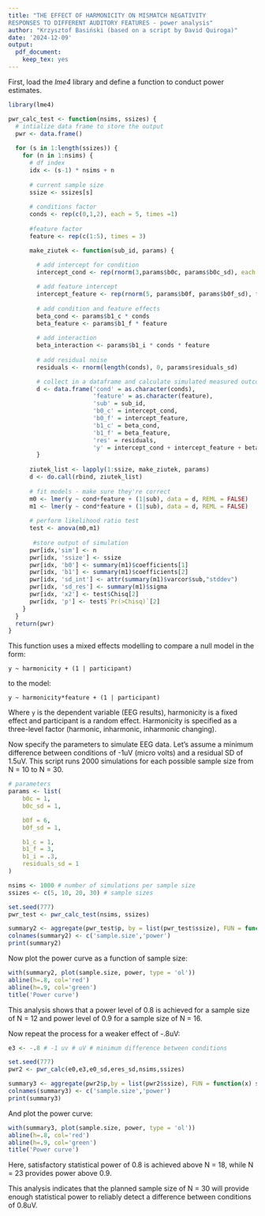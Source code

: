 ```yaml
---
title: "THE EFFECT OF HARMONICITY ON MISMATCH NEGATIVITY
RESPONSES TO DIFFERENT AUDITORY FEATURES - power analysis"
author: "Krzysztof Basiński (based on a script by David Quiroga)"
date: '2024-12-09'
output: 
  pdf_document: 
    keep_tex: yes
---
```


First, load the _lme4_ library and define a function to conduct power estimates.

```r

library(lme4)

pwr_calc_test <- function(nsims, ssizes) {
  # intialize data frame to store the output 
  pwr <- data.frame() 
  
  for (s in 1:length(ssizes)) {
    for (n in 1:nsims) {
      # df index
      idx <- (s-1) * nsims + n
      
      # current sample size
      ssize <- ssizes[s]
      
      # conditions factor
      conds <- rep(c(0,1,2), each = 5, times =1)
      
      #feature factor
      feature <- rep(c(1:5), times = 3)

      make_ziutek <- function(sub_id, params) {
        
        # add intercept for condition
        intercept_cond <- rep(rnorm(3,params$b0c, params$b0c_sd), each = 5)

        # add feature intercept
        intercept_feature <- rep(rnorm(5, params$b0f, params$b0f_sd), times=3)
        
        # add condition and feature effects
        beta_cond <- params$b1_c * conds
        beta_feature <- params$b1_f * feature
        
        # add interaction
        beta_interaction <- params$b1_i * conds * feature
        
        # add residual noise
        residuals <- rnorm(length(conds), 0, params$residuals_sd)

        # collect in a dataframe and calculate simulated measured outcome (y)
        d <- data.frame('cond' = as.character(conds), 
                        'feature' = as.character(feature),
                        'sub' = sub_id,
                        'b0_c' = intercept_cond,
                        'b0_f' = intercept_feature,
                        'b1_c' = beta_cond,
                        'b1_f' = beta_feature,
                        'res' = residuals,
                        'y' = intercept_cond + intercept_feature + beta_cond + beta_feature + beta_interaction + residuals)
        }
      
      ziutek_list <- lapply(1:ssize, make_ziutek, params)
      d <- do.call(rbind, ziutek_list)
      
      # fit models - make sure they're correct
      m0 <- lmer(y ~ cond+feature + (1|sub), data = d, REML = FALSE)
      m1 <- lmer(y ~ cond*feature + (1|sub), data = d, REML = FALSE)
      
      # perform likelihood ratio test
      test <- anova(m0,m1)
     
       #store output of simulation
      pwr[idx,'sim'] <- n
      pwr[idx, 'ssize'] <- ssize
      pwr[idx, 'b0'] <- summary(m1)$coefficients[1]
      pwr[idx, 'b1'] <- summary(m1)$coefficients[2]
      pwr[idx, 'sd_int'] <- attr(summary(m1)$varcor$sub,"stddev") 
      pwr[idx, 'sd_res'] <- summary(m1)$sigma
      pwr[idx, 'x2'] <- test$Chisq[2]
      pwr[idx, 'p'] <- test$`Pr(>Chisq)`[2]
    }
  }
  return(pwr)
} 

```

This function uses a mixed effects modelling to compare a null model in the form:

` y ~ harmonicity + (1 | participant) `

to the model:

` y ~ harmonicity*feature + (1 | participant) `

Where `y` is the dependent variable (EEG results), harmonicity is a fixed effect and participant is a random effect. Harmonicity is specified as a three-level factor (harmonic, inharmonic, inharmonic changing).


Now specify the parameters to simulate EEG data. Let's assume a minimum difference between conditions of -1uV (micro volts) and a residual SD of 1.5uV. This script runs 2000 simulations for each possible sample size from N = 10 to N = 30.

```r

# parameters
params <- list(
    b0c = 1,
    b0c_sd = 1,

    b0f = 6,
    b0f_sd = 1,

    b1_c = 1,
    b1_f = 3,
    b1_i = .3,
    residuals_sd = 1
)

nsims <- 1000 # number of simulations per sample size
ssizes <- c(5, 10, 20, 30) # sample sizes

set.seed(777)
pwr_test <- pwr_calc_test(nsims, ssizes)

summary2 <- aggregate(pwr_test$p, by = list(pwr_test$ssize), FUN = function(x) sum(x < 0.05)/length(x))
colnames(summary2) <- c('sample.size','power')
print(summary2)


```


Now plot the power curve as a function of sample size:
```r
with(summary2, plot(sample.size, power, type = 'ol')) 
abline(h=.8, col='red')
abline(h=.9, col='green')
title('Power curve')
```

This analysis shows that a power level of 0.8 is achieved for a sample size of N = 12 and power level of 0.9 for a sample size of N = 16.

Now repeat the process for a weaker effect of -.8uV:

```r

e3 <- -.8 # -1 uv # uV # minimum difference between conditions

set.seed(777)
pwr2 <- pwr_calc(e0,e3,e0_sd,eres_sd,nsims,ssizes)

summary3 <- aggregate(pwr2$p,by = list(pwr2$ssize), FUN = function(x) sum(x < 0.05)/length(x))
colnames(summary3) <- c('sample.size','power')
print(summary3)

```

And plot the power curve:

```r
with(summary3, plot(sample.size, power, type = 'ol')) 
abline(h=.8, col='red')
abline(h=.9, col='green')
title('Power curve')
```

Here, satisfactory statistical power of 0.8 is achieved above N = 18, while N = 23 provides power above 0.9.

This analysis indicates that the planned sample size of N = 30 will provide enough statistical power to reliably detect a difference between conditions of 0.8uV.